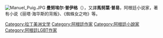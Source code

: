 [[File:Manuel_Puig.JPG|thumb]]
'''曼努埃尔·普伊格'''（{{bd|1932年|12月28日|1990年|7月22日|catIdx=P}}），又譯'''馬努葉·普易'''，阿根廷小说家，著有小说《丽塔·海华斯的背叛》、《蜘蛛女之吻》等。

{{Authority control}}
{{Writer-stub}}
[[Category:拉丁美洲文学|Category:拉丁美洲文学]]
[[Category:阿根廷作家|Category:阿根廷作家]]
[[Category:阿根廷小說家|Category:阿根廷小說家]]
[[Category:阿根廷LGBT作家|Category:阿根廷LGBT作家]]